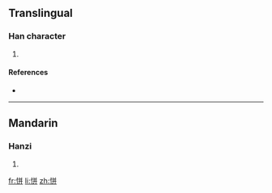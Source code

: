 ==Translingual==

===Han character===
{{Han char|rn=61|rad=心|as=06|sn=9|four=9804<sub>1</sub>|canj=心廿廿 (PTT)}}

# {{defn|Han|sort=心06}}

====References====
* {{Han ref|kx=0386.150|dkj=10613|dj=0718.110|hdz=42298.120|uh=6072|ud=24690|bh=CEC2|bd=52930}}

----

==Mandarin==

===Hanzi===
{{cmn-hanzi|pin=[[pēng]] ([[peng1]])|wg=p'eng<sup>1</sup>}}

# {{defn|Mandarin|sort=心06}}

[[fr:恲]]
[[li:恲]]
[[zh:恲]]